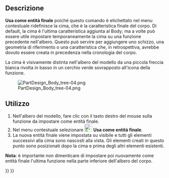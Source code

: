 <languages/>
{{Docnav/it
|[[PartDesign_WizardShaft/it|Progettazione albero assistita]]
|[[PartDesign_MoveFeature/it|Sposta in altro corpo]]
|[[PartDesign_Workbench/it|PartDesign]]
|IconL=WizardShaft.svg
|IconR=PartDesign_MoveFeature.svg
|IconC=Workbench_PartDesign.svg
}}

<div class="mw-translate-fuzzy">
{{GuiCommand/it|Name=PartDesign MoveTip|Name/it=Usa come entità finale|MenuLocation=Menu contestuale → Usa come entità finale|Workbenches=[[PartDesign Workbench/it|PartDesign]]|Version=0.17|SeeAlso=[[PartDesign MoveFeature/it|Sposta in altro corpo]], [[PartDesign MoveFeatureInTree/it|Sposta dopo altro oggetto]]}}
</div>

<span id="Description"></span>
==Descrizione==

<div class="mw-translate-fuzzy">
'''Usa come entità finale''' poiché questo comando è etichettato nel menu contestuale ridefinisce la cima, che è la caratteristica finale del corpo. Di default, la cima è l'ultima caratteristica aggiunta al Body; ma a volte può essere utile impostare temporaneamente la cima su una funzione precedente nell'albero. Questo può servire per aggiungere uno schizzo, una geometria di riferimento o una caratteristica che, in retrospettiva, avrebbe dovuto essere creata in precedenza nella cronologia del corpo.
</div>

<div class="mw-translate-fuzzy">
La cima è visivamente distinta nell'albero del modello da una piccola freccia bianca rivolta in basso in un cerchio verde sovrapposto all'icona della funzione.
</div>

[[File:PartDesign_Body_tree-04.png|none]]

<span id="Usage"></span>
==Utilizzo==

# Nell'albero del modello, fare clic con il tasto destro del mouse sulla funzione da impostare come entità finale.
# Nel menu contestuale selezionare [[File:PartDesign_MoveTip.svg|24px]] '''Usa come entità finale'''.
# La nuova entità finale viene impostata su visibile e tutti gli elementi successivi alla cima sono nascosti alla vista. Gli elementi creati in questo punto sono posizionati dopo la cima e prima degli altri elementi esistenti.

<div class="mw-translate-fuzzy">
'''Nota''': è importante non dimenticare di impostare poi nuovamente come entità finale l'ultima funzione nella parte inferiore dell'albero del corpo.
</div>


{{Docnav/it
|[[PartDesign_WizardShaft/it|Progettazione albero assistita]]
|[[PartDesign_MoveFeature/it|Sposta in altro corpo]]
|[[PartDesign_Workbench/it|PartDesign]]
|IconL=WizardShaft.svg
|IconR=PartDesign_MoveFeature.svg
|IconC=Workbench_PartDesign.svg
}}

{{PartDesign Tools navi{{#translation:}}}}
{{Userdocnavi{{#translation:}}}}